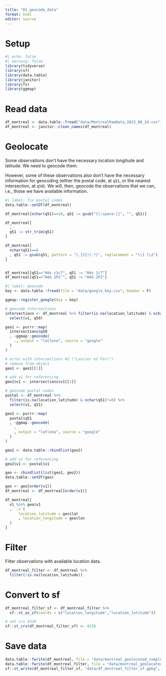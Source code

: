 ```yaml
---
title: "01_geocode_data"
format: html
editor: source
---
```


# Setup

```r
#| echo: false
#| warning: false
library(tidyverse)
library(sf)
library(data.table)
library(janitor)
library(fs)
library(ggmap)
```

# Read data

```r
df_montreal <- data.table::fread("data/MontrealRawData_2023_08_24.csv")
df_montreal <- janitor::clean_names(df_montreal)
```


# Geolocate 

Some observations don't have the necessary location longitude and latitude. We need to geocode them.

However, some of these observations also don't have the necessary information for geocoding (either the postal code, at `q51`, or the nearest intersection, at `q50`). 
We will, then, geocode the observations that we can, i.e., those we have available information.

```r
#| label: fix postal codes
data.table::setDT(df_montreal)

df_montreal[nchar(q51)==10, q51 := gsub("[[:space:]]", "", q51)]

df_montreal[
  ,
  q51 := str_trim(q51)
]

df_montreal[
  nchar(q51)==6
  , q51 := gsub(q51, pattern = "(.{3})(.*)", replacement = "\\1 \\2")
]


df_montreal[q51=="H4x c1c7", q51 := "H4x 1c7"]
df_montreal[q51=="H4G 2P2’", q51 := "H4G 2P2"]

```

```r
#| label: geocode
key <- data.table::fread(file = "data/google_key.csv", header = F)

ggmap::register_google(key = key)

# geocode intersections
intersections <- df_montreal %>% filter(is.na(location_latitude) & nchar(q50)!= 0) %>% 
  select(v1, q50)

geo1 <- purrr::map(
  intersections$q50
  , ~ggmap::geocode(
    ., output = "latlona", source = "google"
  )
)

# error with intersections #2 ("Laurier et Parc")
# remove from object
geo1 <- geo1[[1]]

# add v1 for referencing
geo1$v1 <- intersections$v1[[1]]

# geocode postal codes
postal <- df_montreal %>% 
  filter(is.na(location_latitude) & nchar(q51)!=0) %>% 
  select(v1, q51)

geo2 <- purrr::map(
  postal$q51
  , ~ggmap::geocode(
    .
    , output = "latlona", source = "google"
  )
)

geo2 <- data.table::rbindlist(geo2)

# add v1 for referencing
geo2$v1 <- postal$v1

geo <- rbindlist(list(geo1, geo2))
data.table::setDT(geo)

geo <- geo[order(v1)]
df_montreal <- df_montreal[order(v1)]

df_montreal[
  v1 %in% geo$v1
  , `:=`(
      location_latitude = geo$lat
      , location_longitude = geo$lon
  )
]
```

# Filter 
Filter observations with available location data.

```r
df_montreal_filter <- df_montreal %>% 
  filter(!is.na(location_latitude))
```


# Convert to sf
```r
df_montreal_filter_sf <- df_montreal_filter %>% 
  sf::st_as_sf(coords = c("location_longitude","location_latitude"))

# set crs 4326
sf::st_crs(df_montreal_filter_sf) <- 4326
```


# Save data

```r
data.table::fwrite(df_montreal, file = "data/montreal_geolocated_complete.csv")
data.table::fwrite(df_montreal_filter, file = "data/montreal_geolocated_filtered.csv")
sf::st_write(df_montreal_filter_sf, "data/df_montreal_filter_sf.gpkg", append = F)
```



